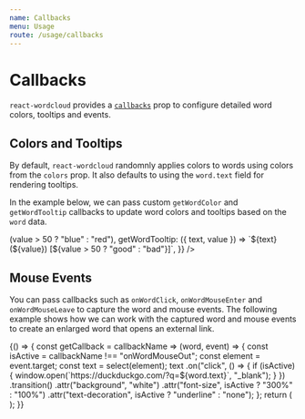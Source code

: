 ```yaml
---
name: Callbacks
menu: Usage
route: /usage/callbacks
---
```





# Callbacks

`react-wordcloud` provides a [`callbacks`](../props#callbacks) prop to configure detailed word colors, tooltips and events.

## Colors and Tooltips

By default, `react-wordcloud` randomnly applies colors to words using colors from the `colors` prop. It also defaults to using the `word.text` field for rendering tooltips.

In the example below, we can pass custom `getWordColor` and `getWordTooltip` callbacks to update word colors and tooltips based on the `word` data.

<Playground>
  <ReactWordcloud
    words={words}
    callbacks={{
      getWordColor: ({ value }) => (value > 50 ? "blue" : "red"),
      getWordTooltip: ({ text, value }) =>
        `${text} (${value}) [${value > 50 ? "good" : "bad"}]`,
    }}
  />
</Playground>

## Mouse Events

You can pass callbacks such as `onWordClick`, `onWordMouseEnter` and `onWordMouseLeave` to capture the word and mouse events. The following example shows how we can work with the captured word and mouse events to create an enlarged word that opens an external link.

<Playground>
  {() => {
    const getCallback = callbackName => (word, event) => {
      const isActive = callbackName !== "onWordMouseOut";
      const element = event.target;
      const text = select(element);
      text
        .on("click", () => {
          if (isActive) {
            window.open(`https://duckduckgo.com/?q=${word.text}`, "_blank");
          }
        })
        .transition()
        .attr("background", "white")
        .attr("font-size", isActive ? "300%" : "100%")
        .attr("text-decoration", isActive ? "underline" : "none");
    };
    return (
      <ReactWordcloud
        callbacks={{
          onWordClick: getCallback("onWordClick"),
          onWordMouseOut: getCallback("onWordMouseOut"),
          onWordMouseOver: getCallback("onWordMouseOver"),
        }}
        words={words}
      />
    );
  }}
</Playground>
